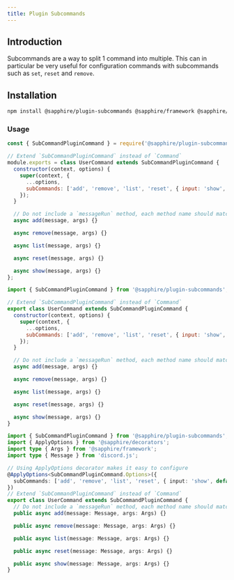 ```yaml
---
title: Plugin Subcommands
---
```



## Introduction

Subcommands are a way to split 1 command into multiple. This can in particular be very useful for configuration commands
with subcommands such as `set`, `reset` and `remove`.

## Installation

```bash npm2yarn2pnpm
npm install @sapphire/plugin-subcommands @sapphire/framework @sapphire/utilities discord.js
```

### Usage

<Tabs groupId="language-choice">

<TabItem value="javascript" label="JavaScript" default>

```javascript
const { SubCommandPluginCommand } = require('@sapphire/plugin-subcommands');

// Extend `SubCommandPluginCommand` instead of `Command`
module.exports = class UserCommand extends SubCommandPluginCommand {
  constructor(context, options) {
    super(context, {
      ...options,
      subCommands: ['add', 'remove', 'list', 'reset', { input: 'show', default: true }]
    });
  }

  // Do not include a `messageRun` method, each method name should match with the subcommand names
  async add(message, args) {}

  async remove(message, args) {}

  async list(message, args) {}

  async reset(message, args) {}

  async show(message, args) {}
};
```

</TabItem>

<TabItem value="esm" label="ESM">

```javascript
import { SubCommandPluginCommand } from '@sapphire/plugin-subcommands';

// Extend `SubCommandPluginCommand` instead of `Command`
export class UserCommand extends SubCommandPluginCommand {
  constructor(context, options) {
    super(context, {
      ...options,
      subCommands: ['add', 'remove', 'list', 'reset', { input: 'show', default: true }]
    });
  }

  // Do not include a `messageRun` method, each method name should match with the subcommand names
  async add(message, args) {}

  async remove(message, args) {}

  async list(message, args) {}

  async reset(message, args) {}

  async show(message, args) {}
}
```

</TabItem>

<TabItem value="typescript" label="TypeScript">

```typescript
import { SubCommandPluginCommand } from '@sapphire/plugin-subcommands';
import { ApplyOptions } from '@sapphire/decorators';
import type { Args } from '@sapphire/framework';
import type { Message } from 'discord.js';

// Using ApplyOptions decorator makes it easy to configure
@ApplyOptions<SubCommandPluginCommand.Options>({
  subCommands: ['add', 'remove', 'list', 'reset', { input: 'show', default: true }]
})
// Extend `SubCommandPluginCommand` instead of `Command`
export class UserCommand extends SubCommandPluginCommand {
  // Do not include a `messageRun` method, each method name should match with the subcommand names
  public async add(message: Message, args: Args) {}

  public async remove(message: Message, args: Args) {}

  public async list(message: Message, args: Args) {}

  public async reset(message: Message, args: Args) {}

  public async show(message: Message, args: Args) {}
}
```

</TabItem>
</Tabs>
